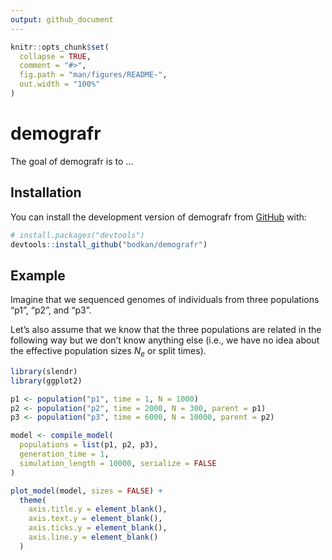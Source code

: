 ```yaml
---
output: github_document
---
```


<!-- README.md is generated from README.Rmd. Please edit that file -->

```r
knitr::opts_chunk$set(
  collapse = TRUE,
  comment = "#>",
  fig.path = "man/figures/README-",
  out.width = "100%"
)
```

# demografr

<!-- badges: start -->
<!-- badges: end -->

The goal of demografr is to ...

## Installation

You can install the development version of demografr from [GitHub](https://github.com/) with:

``` r
# install.packages("devtools")
devtools::install_github("bodkan/demografr")
```

## Example

Imagine that we sequenced genomes of individuals from three populations "p1", "p2", and "p3".

Let's also assume that we know that the three populations are related in the following way but we don't know anything else (i.e., we have no idea about the effective population sizes $N_e$ or split times).

```r
library(slendr)
library(ggplot2)

p1 <- population("p1", time = 1, N = 1000)
p2 <- population("p2", time = 2000, N = 300, parent = p1)
p3 <- population("p3", time = 6000, N = 10000, parent = p2)

model <- compile_model(
  populations = list(p1, p2, p3),
  generation_time = 1,
  simulation_length = 10000, serialize = FALSE
)

plot_model(model, sizes = FALSE) +
  theme(
    axis.title.y = element_blank(),
    axis.text.y = element_blank(),
    axis.ticks.y = element_blank(),
    axis.line.y = element_blank()
  )
```

